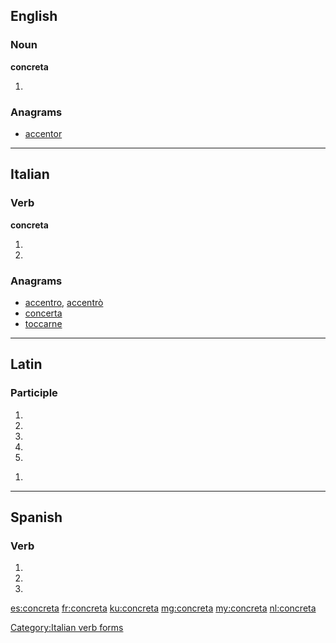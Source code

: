 ==English==

===Noun===
'''concreta'''

# {{plural of|concretum}}

===Anagrams===
* [[accentor#English|accentor]]

----

==Italian==

===Verb===
'''concreta'''

# {{conjugation of|concretare||3|s|pres|ind|lang=it}}
# {{conjugation of|concretare||2|s|imp|lang=it}}

===Anagrams===
* [[accentro#Italian|accentro]], [[accentrò#Italian|accentrò]]
* [[concerta#Italian|concerta]]
* [[toccarne#Italian|toccarne]]

[[Category:Italian verb forms]]

----

==Latin==

===Participle===
{{la-part-form|concrēta}}

# {{inflection of|concretus|concrētus|nom|f|s|lang=la}}
# {{inflection of|concretus|concrētus|nom|n|p|lang=la}}
# {{inflection of|concretus|concrētus|acc|n|p|lang=la}}
# {{inflection of|concretus|concrētus|voc|f|s|lang=la}}
# {{inflection of|concretus|concrētus|voc|n|p|lang=la}}

{{la-part-form|concrētā}}

# {{inflection of|concretus|concrētus|abl|f|s|lang=la}}

----

==Spanish==

===Verb===
{{es-verb-form|concretar}}

# {{es-verb form of|ending=ar|mood=imperative|sense=affirmative|pers=2|formal=no|number=singular|concretar}}
# {{es-verb form of|ending=ar|mood=indicative|tense=present|pers=2|formal=yes|number=singular|concretar}}
# {{es-verb form of|ending=ar|mood=indicative|tense=present|pers=3|number=singular|concretar}}

[[es:concreta]]
[[fr:concreta]]
[[ku:concreta]]
[[mg:concreta]]
[[my:concreta]]
[[nl:concreta]]